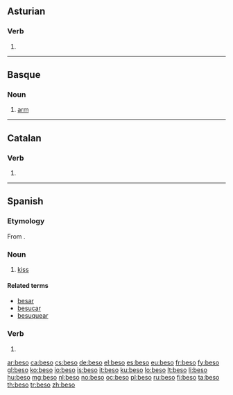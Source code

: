 ==Asturian==

===Verb===
{{ast-verb form}}

# {{form of|first-person singular present indicative|besar|lang=ast}}

----

==Basque==

===Noun===
{{eu-noun}}

# [[arm]]

----

==Catalan==

===Verb===
{{head|ca|verb form}}

# {{ca-verb form of|p=1|n=sg|t=pres|m=ind|besar}}

----

==Spanish==

===Etymology===
From {{etyl|la|es}} {{term|basium|bāsium|lang=la}}.

===Noun===
{{es-noun|m}}

# [[kiss]]

====Related terms====
* [[besar]]
* [[besucar]]
* [[besuquear]]

===Verb===
{{es-verb-form|besar}}

# {{es-verb form of|ending=ar|mood=indicative|tense=present|pers=1|number=singular|besar}}

[[ar:beso]]
[[ca:beso]]
[[cs:beso]]
[[de:beso]]
[[el:beso]]
[[es:beso]]
[[eu:beso]]
[[fr:beso]]
[[fy:beso]]
[[gl:beso]]
[[ko:beso]]
[[io:beso]]
[[is:beso]]
[[it:beso]]
[[ku:beso]]
[[lo:beso]]
[[lt:beso]]
[[li:beso]]
[[hu:beso]]
[[mg:beso]]
[[nl:beso]]
[[no:beso]]
[[oc:beso]]
[[pl:beso]]
[[ru:beso]]
[[fi:beso]]
[[ta:beso]]
[[th:beso]]
[[tr:beso]]
[[zh:beso]]